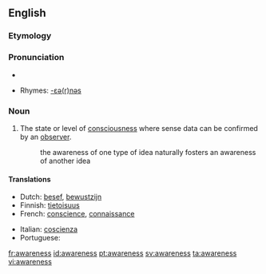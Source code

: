 ==English==

===Etymology===
{{suffix|aware|ness}}

===Pronunciation===
*{{audio|en-us-awareness.ogg|Audio (US)}}

*Rhymes: [[Rhymes:English:-ɛə(r)nəs|-ɛə(r)nəs]]
===Noun===
{{wikipedia}}
{{en-noun|-}}

#The state or level of [[consciousness]] where sense data can be confirmed by an [[observer]].
#: the awareness of one type of idea naturally fosters an awareness of another idea

====Translations====
{{trans-top|the state of consciousness}}
*Dutch: [[besef]], [[bewustzijn]]
*Finnish: [[tietoisuus]]
*French: [[conscience]], [[connaissance]]
{{trans-mid}}
*Italian: [[coscienza]] {{f}}
*Portuguese: {{t|pt|consciência|f}}
{{trans-bottom}}

[[fr:awareness]]
[[id:awareness]]
[[pt:awareness]]
[[sv:awareness]]
[[ta:awareness]]
[[vi:awareness]]